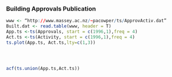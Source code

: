 
### Building Approvals Publication


```r
www <- “http://www.massey.ac.nz/~pacowper/ts/ApprovActiv.dat”
Built.dat <- read.table(www, header = T)
App.ts <-ts(Approvals, start = c(1996,1),freq = 4)
Act.ts <-ts(Activity, start = c(1996,1),freq = 4)
ts.plot(App.ts, Act.ts,lty=c(1,3))




acf(ts.union(App.ts,Act.ts))
```

